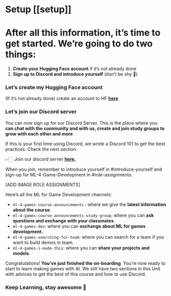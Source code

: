 # Setup [[setup]]


After all this information, it’s time **to get started**. We’re going to do two things:
=======

1. **Create your Hugging Face account** if it’s not already done
2. **Sign up to Discord and introduce yourself** (don’t be shy 🤗)

### **Let’s create my Hugging Face account**

(If it’s not already done) create an account to HF **[here](https://huggingface.co/join)**

### **Let’s join our Discord server**

You can now sign up for our Discord Server. This is the place where you **can chat with the community and with us, create and join study groups to grow with each other and more**

If this is your first time using Discord, we wrote a Discord 101 to get the best practices. Check the next section.

👉🏻 Join our discord server **[here.](https://discord.gg/hugging-face-879548962464493619)**

When you join, remember to introduce yourself in #introduce-yourself and sign-up for ML-4-Game-Development in #role-assignments.

[ADD IMAGE ROLE ASSIGNMENTS]

Here’s all the ML for Game Development channels:

- `ml-4-games-course-announcements`  : where we give the **latest information about the course**.
- `ml-4-games-course-announcements-study-group`: where you can **ask questions and exchange with your classmates**.
- `ml-4-games-dev`: where you can **exchange about ML for games development.**
- `ml-4-games-searching-for-team`: where you can search for a team if you want to build demos in team.
- `ml-4-games-i-made-this`: where you can **share your projects and models**.


Congratulations! **You’ve just finished the on-boarding**. You’re now ready to start to learn making games with AI. We still have two sections in this Unit with advices to get the best of this course and how to use Discord.

### **Keep Learning, stay awesome 🤗**